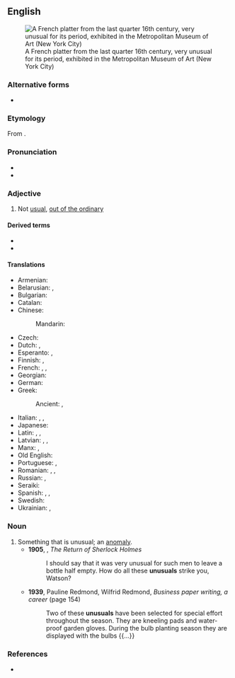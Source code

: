 ==English==
[[File:Platter MET DT574 (cropped).jpg|thumb|A French platter from the last quarter 16th century, very unusual for its period, exhibited in the Metropolitan Museum of Art (New York City)]]

===Alternative forms===
* {{alter|en|unusuall||obsolete}}

===Etymology===
From {{af|en|un-|usual}}.

===Pronunciation===
* {{IPA|en|/ʌnˈjuːʒuəl/|/ʌnˈjuːʒəl/}}
* {{audio|en|en-us-unusual.ogg|Audio (US)}}

===Adjective===
{{en-adj}}

# Not [[usual]], [[out of the ordinary]]
#: {{ux|en|Every once in a while, though, Idol comes across an '''unusual''' talent who just blows everyone away.}}
#: {{ux|en|It’s definitely not '''unusual''' for a couple to meet through friends or be set up on a date.}}
#: {{ux|en|His behavior was '''unusual''' in that it was considered childish for a man of his age.}}
#: {{ux|en|I’ve had no problem with female docs. I’ve had some – how should I say it – '''unusual''' experiences with a couple of male ones. And I have heard from girlfriends about their '''unusual''' experiences as well.}}
#: {{syn|en|uncommon|rare|extraordinary|remarkable|Thesaurus:strange}}
#: {{ant|en|normal|usual|common|ordinary}}

====Derived terms====
* {{l|en|unusually}}
* {{l|en|unusualness}}

====Translations====
{{trans-top|not usual}}
* Armenian: {{t|hy|արտասովոր}}
* Belarusian: {{t|be|нязвы́чны}}, {{t|be|нязвы́клы}}
* Bulgarian: {{t+|bg|необикновен}}
* Catalan: {{t+|ca|inusual}}
* Chinese:
*: Mandarin: {{t+|cmn|稀有|tr=xīyǒu}}
* Czech: {{t+|cs|neobvyklý|m}}
* Dutch: {{t+|nl|ongebruikelijk}}, {{t+|nl|ongewoon}}
* Esperanto: {{t|eo|nekutima}}, {{t|eo|neordinara}}
* Finnish: {{t+|fi|erikoinen}}, {{t+|fi|epätavallinen}}
* French: {{t+|fr|inhabituel}}, {{t+|fr|insolite}}, {{t+|fr|inusuel}}
* Georgian: {{t|ka|უჩვეულო}}
* German: {{t+|de|ungewöhnlich}}
* Greek:
*: Ancient: {{t|grc|ἀήθης}}, {{t|grc|ἄτοπος}}
{{trans-mid}}
* Italian: {{t+|it|insolito}}, {{t+|it|particolare}}, {{t+|it|inusuale}}
* Japanese: {{t+|ja|珍しい|tr=めずらしい, mezurashii|sc=Jpan}}
* Latin: {{t|la|ēnormis}}, {{t|la|insuētus}}, {{t|la|insolens}}
* Latvian: {{t|lv|neparasts}}, {{t|lv|svešāds}}, {{t|lv|savāds}}
* Manx: {{t|gv|neuoayllagh}}, {{t|gv|neuchadjin}}
* Old English: {{t|ang|unġewunelīċ}}
* Portuguese: {{t+|pt|inesperado}}, {{t|pt|inusual}}
* Romanian: {{t+|ro|ciudat}}, {{t+|ro|insolit}}, {{t+|ro|neobișnuit}}
* Russian: {{t+|ru|необы́чный}}, {{t+|ru|необыкнове́нный}}
* Seraiki: {{t|skr|اَݨہووݨاں|tr=aṇhovaṇā}}
* Spanish: {{t+|es|inusual}}, {{t+|es|inusitado}}, {{t+|es|desusado}}
* Swedish: {{t+|sv|ovanlig}}
* Ukrainian: {{t|uk|незви́чний}}, {{t|uk|незвича́йний}}
{{trans-bottom}}

===Noun===
{{en-noun}}

# Something that is unusual; an [[anomaly]].
#* '''1905''', {{w|Arthur Conan Doyle}}, ''The Return of Sherlock Holmes''
#*: I should say that it was very unusual for such men to leave a bottle half empty. How do all these '''unusuals''' strike you, Watson?
#* '''1939''', Pauline Redmond, ‎Wilfrid Redmond, ''Business paper writing, a career'' (page 154)
#*: Two of these '''unusuals''' have been selected for special effort throughout the season. They are kneeling pads and water-proof garden gloves. During the bulb planting season they are displayed with the bulbs {{...}}

===References===
* {{R:OneLook}}